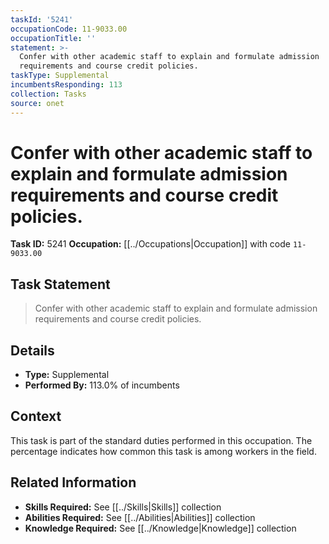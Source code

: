 ```yaml
---
taskId: '5241'
occupationCode: 11-9033.00
occupationTitle: ''
statement: >-
  Confer with other academic staff to explain and formulate admission
  requirements and course credit policies.
taskType: Supplemental
incumbentsResponding: 113
collection: Tasks
source: onet
---
```

# Confer with other academic staff to explain and formulate admission requirements and course credit policies.

**Task ID:** 5241
**Occupation:** [[../Occupations|Occupation]] with code `11-9033.00`

## Task Statement

> Confer with other academic staff to explain and formulate admission requirements and course credit policies.

## Details

- **Type:** Supplemental
- **Performed By:** 113.0% of incumbents

## Context

This task is part of the standard duties performed in this occupation. The percentage indicates how common this task is among workers in the field.

## Related Information

- **Skills Required:** See [[../Skills|Skills]] collection
- **Abilities Required:** See [[../Abilities|Abilities]] collection
- **Knowledge Required:** See [[../Knowledge|Knowledge]] collection
